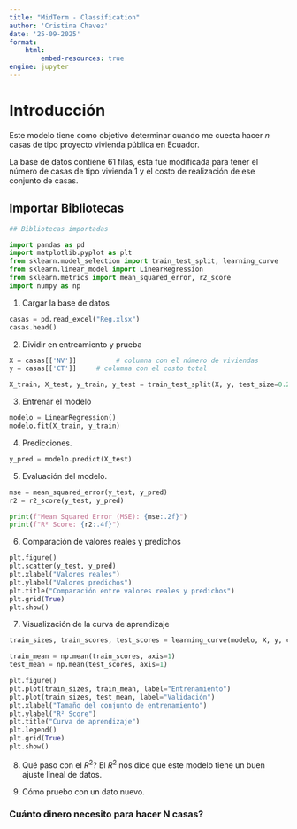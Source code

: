 ```yaml
---
title: "MidTerm - Classification"
author: 'Cristina Chavez'
date: '25-09-2025'
format:
    html:
        embed-resources: true
engine: jupyter
---
```

# Introducción 

Este modelo tiene como objetivo determinar cuando me cuesta hacer *n* casas de tipo proyecto vivienda pública en Ecuador. 

La base de datos contiene 61 filas, esta fue modificada para tener el número de casas de tipo vivienda 1 y el costo de realización de ese conjunto de casas. 

## Importar Bibliotecas
```python
## Bibliotecas importadas

import pandas as pd
import matplotlib.pyplot as plt
from sklearn.model_selection import train_test_split, learning_curve
from sklearn.linear_model import LinearRegression
from sklearn.metrics import mean_squared_error, r2_score
import numpy as np

```

1. Cargar la base de datos


```python
casas = pd.read_excel("Reg.xlsx")
casas.head()
```

2. Dividir en entreamiento y prueba

```python
X = casas[['NV']]          # columna con el número de viviendas
y = casas[['CT']]     # columna con el costo total    

X_train, X_test, y_train, y_test = train_test_split(X, y, test_size=0.2, random_state=42)

```

3. Entrenar el modelo


```python
modelo = LinearRegression()
modelo.fit(X_train, y_train)
```

4. Predicciones.


```python
y_pred = modelo.predict(X_test)
```

5. Evaluación del modelo.


```python
mse = mean_squared_error(y_test, y_pred)
r2 = r2_score(y_test, y_pred)

print(f"Mean Squared Error (MSE): {mse:.2f}")
print(f"R² Score: {r2:.4f}")
```

6. Comparación de valores reales y predichos


```python
plt.figure()
plt.scatter(y_test, y_pred)
plt.xlabel("Valores reales")
plt.ylabel("Valores predichos")
plt.title("Comparación entre valores reales y predichos")
plt.grid(True)
plt.show()
```

7. Visualización de la curva de aprendizaje


```python
train_sizes, train_scores, test_scores = learning_curve(modelo, X, y, cv=5, scoring='r2')

train_mean = np.mean(train_scores, axis=1)
test_mean = np.mean(test_scores, axis=1)

plt.figure()
plt.plot(train_sizes, train_mean, label="Entrenamiento")
plt.plot(train_sizes, test_mean, label="Validación")
plt.xlabel("Tamaño del conjunto de entrenamiento")
plt.ylabel("R² Score")
plt.title("Curva de aprendizaje")
plt.legend()
plt.grid(True)
plt.show()
```

8. Qué paso con el $R^2$?
El  $R^2$ nos dice que este modelo tiene un buen ajuste lineal de datos. 

9. Cómo pruebo con un dato nuevo. 

### Cuánto dinero necesito para hacer N casas? 